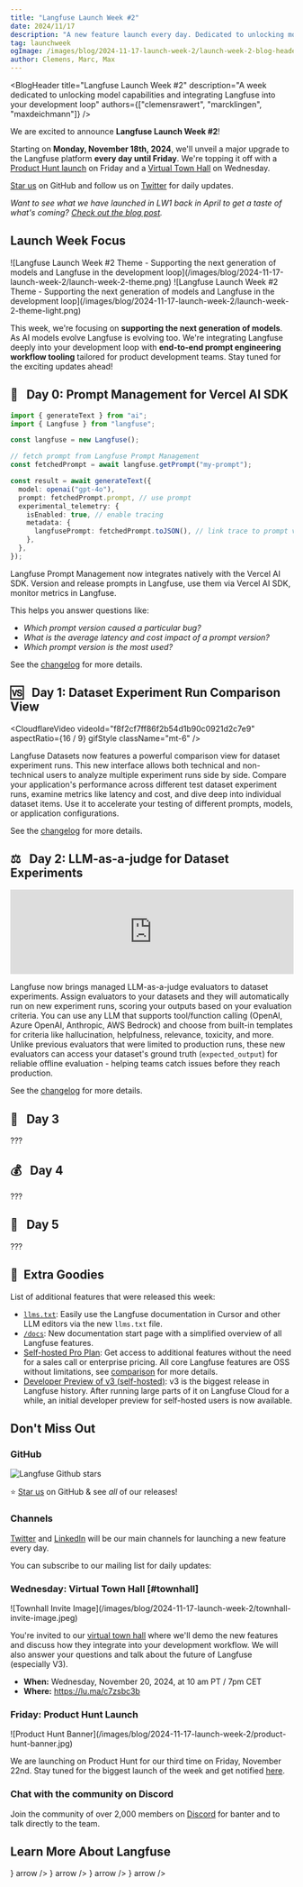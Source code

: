 ```yaml
---
title: "Langfuse Launch Week #2"
date: 2024/11/17
description: "A new feature launch every day. Dedicated to unlocking model capabilities and integrating Langfuse tightly in your development loop."
tag: launchweek
ogImage: /images/blog/2024-11-17-launch-week-2/launch-week-2-blog-header.png
author: Clemens, Marc, Max
---
```



<BlogHeader
  title="Langfuse Launch Week #2"
  description="A week dedicated to unlocking model capabilities and integrating Langfuse into your development loop"
  authors={["clemensrawert", "marcklingen", "maxdeichmann"]}
/>

We are excited to announce **Langfuse Launch Week #2**!

Starting on **Monday, November 18th, 2024**, we'll unveil a major upgrade to the Langfuse platform **every day until Friday**. We're topping it off with a [Product Hunt launch](/ph) on Friday and a [Virtual Town Hall](https://lu.ma/c7zsbc3b) on Wednesday.

[Star us](https://github.com/langfuse/langfuse/) on GitHub and follow us on [Twitter](https://x.com/langfuse) for daily updates.

_Want to see what we have launched in LW1 back in April to get a taste of what's coming? [Check out the blog post](/blog/launch-week-1)._

## Launch Week Focus

<Frame fullWidth className="mb-6 hidden dark:block">
  ![Langfuse Launch Week #2 Theme - Supporting the next generation of models and
  Langfuse in the development
  loop](/images/blog/2024-11-17-launch-week-2/launch-week-2-theme.png)
</Frame>

<Frame fullWidth className="mb-6 block dark:hidden">
  ![Langfuse Launch Week #2 Theme - Supporting the next generation of models and
  Langfuse in the development
  loop](/images/blog/2024-11-17-launch-week-2/launch-week-2-theme-light.png)
</Frame>

This week, we're focusing on **supporting the next generation of models**. As AI models evolve Langfuse is evolving too. We're integrating Langfuse deeply into your development loop with **end-to-end prompt engineering workflow tooling** tailored for product development teams. Stay tuned for the exciting updates ahead!

## 🚀&nbsp;&nbsp;&nbsp;Day 0: Prompt Management for Vercel AI SDK

```typescript {11,13,15}
import { generateText } from "ai";
import { Langfuse } from "langfuse";

const langfuse = new Langfuse();

// fetch prompt from Langfuse Prompt Management
const fetchedPrompt = await langfuse.getPrompt("my-prompt");

const result = await generateText({
  model: openai("gpt-4o"),
  prompt: fetchedPrompt.prompt, // use prompt
  experimental_telemetry: {
    isEnabled: true, // enable tracing
    metadata: {
      langfusePrompt: fetchedPrompt.toJSON(), // link trace to prompt version
    },
  },
});
```

Langfuse Prompt Management now integrates natively with the Vercel AI SDK. Version and release prompts in Langfuse, use them via Vercel AI SDK, monitor metrics in Langfuse.

This helps you answer questions like:

- _Which prompt version caused a particular bug?_
- _What is the average latency and cost impact of a prompt version?_
- _Which prompt version is the most used?_

See the [changelog](/changelog/2024-11-17-vercel-ai-sdk-prompt-mgmt) for more details.

## 🆚&nbsp;&nbsp;&nbsp;Day 1: Dataset Experiment Run Comparison View

<CloudflareVideo
  videoId="f8f2cf7ff86f2b54d1b90c0921d2c7e9"
  aspectRatio={16 / 9}
  gifStyle
  className="mt-6"
/>

Langfuse Datasets now features a powerful comparison view for dataset experiment runs. This new interface allows both technical and non-technical users to analyze multiple experiment runs side by side. Compare your application's performance across different test dataset experiment runs, examine metrics like latency and cost, and dive deep into individual dataset items. Use it to accelerate your testing of different prompts, models, or application configurations.

See the [changelog](/changelog/2024-11-18-dataset-runs-comparison-view) for more details.

## ⚖️&nbsp;&nbsp;&nbsp;Day 2: LLM-as-a-judge for Dataset Experiments

<iframe
  width="100%"
  className="aspect-[16/9] rounded-lg border mt-6 w-full"
  src="https://www.youtube.com/embed/JOGMn5nqCSM?si=9-Et0tKtOYffyvru"
  title="YouTube video player"
  frameborder="0"
  allow="accelerometer; autoplay; clipboard-write; encrypted-media; gyroscope; picture-in-picture; web-share"
  referrerpolicy="strict-origin-when-cross-origin"
  allowFullScreen
></iframe>

Langfuse now brings managed LLM-as-a-judge evaluators to dataset experiments. Assign evaluators to your datasets and they will automatically run on new experiment runs, scoring your outputs based on your evaluation criteria. You can use any LLM that supports tool/function calling (OpenAI, Azure OpenAI, Anthropic, AWS Bedrock) and choose from built-in templates for criteria like hallucination, helpfulness, relevance, toxicity, and more. Unlike previous evaluators that were limited to production runs, these new evaluators can access your dataset's ground truth (`expected_output`) for reliable offline evaluation - helping teams catch issues before they reach production.

See the [changelog](/changelog/2024-11-19-llm-as-a-judge-for-datasets) for more details.

## 🎨&nbsp;&nbsp;&nbsp;Day 3

???

## 💰&nbsp;&nbsp;&nbsp;Day 4

???

## 🧪&nbsp;&nbsp;&nbsp;Day 5

???

## 🍒&nbsp;&nbsp;Extra Goodies

List of additional features that were released this week:

- [`llms.txt`](/changelog/2024-11-17-llms-txt): Easily use the Langfuse documentation in Cursor and other LLM editors via the new `llms.txt` file.
- [`/docs`](/docs): New documentation start page with a simplified overview of all Langfuse features.
- [Self-hosted Pro Plan](/pricing-self-host): Get access to additional features without the need for a sales call or enterprise pricing. All core Langfuse features are OSS without limitations, see [comparison](/pricing-self-host) for more details.
- [Developer Preview of v3 (self-hosted)](/docs/deployment/v3/overview): v3 is the biggest release in Langfuse history. After running large parts of it on Langfuse Cloud for a while, an initial developer preview for self-hosted users is now available.

## Don't Miss Out

<Steps>

### GitHub

<Link href="https://github.com/langfuse/langfuse" target="_blank">
  <img
    alt="Langfuse Github stars"
    src="https://img.shields.io/github/stars/langfuse/langfuse?label=langfuse&style=social"
    className="mt-6"
  />
</Link>

⭐️ [Star us](https://github.com/langfuse/langfuse/) on GitHub & see _all_ of our releases!

### Channels

[Twitter](https://x.com/langfuse) and [LinkedIn](https://www.linkedin.com/company/langfuse/) will be our main channels for launching a new feature every day.

You can subscribe to our mailing list for daily updates:

<ProductUpdateSignup source="launch-week-2" className="my-2" />

### Wednesday: Virtual Town Hall [#townhall]

<div className="md:flex md:justify-center">

<Frame className="max-w-80">
  ![Townhall Invite
  Image](/images/blog/2024-11-17-launch-week-2/townhall-invite-image.jpeg)
</Frame>

<div className="md:p-6">

You're invited to our [virtual town hall](https://lu.ma/c7zsbc3b) where we'll demo the new features and discuss how they integrate into your development workflow. We will also answer your questions and talk about the future of Langfuse (especially V3).

- **When:** Wednesday, November 20, 2024, at 10 am PT / 7pm CET
- **Where:** https://lu.ma/c7zsbc3b

</div>
</div>

### Friday: Product Hunt Launch

<Link href="/ph" target="_blank">
  <Frame className="max-w-80">
    ![Product Hunt
    Banner](/images/blog/2024-11-17-launch-week-2/product-hunt-banner.jpg)
  </Frame>
</Link>

We are launching on Product Hunt for our third time on Friday, November 22nd. Stay tuned for the biggest launch of the week and get notified [here](/ph).

### Chat with the community on Discord

Join the community of over 2,000 members on [Discord](/discord) for banter and to talk directly to the team.

</Steps>

## Learn More About Langfuse


<Cards num={2}>
  <Card title="Docs" href="/docs" icon={<BookOpen />} arrow />
  <Card title="Quickstart" href="/docs/get-started" icon={<FileCode />} arrow />
  <Card title="Interactive Demo" href="/docs/demo" icon={<Joystick />} arrow />
  <Card title="About Us" href="/about" icon={<Users />} arrow />
</Cards>
